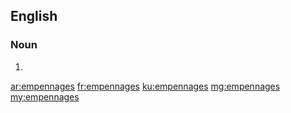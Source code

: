 ==English==

===Noun===
{{head|en|plural}}

# {{plural of|empennage|lang=en}}

[[ar:empennages]]
[[fr:empennages]]
[[ku:empennages]]
[[mg:empennages]]
[[my:empennages]]